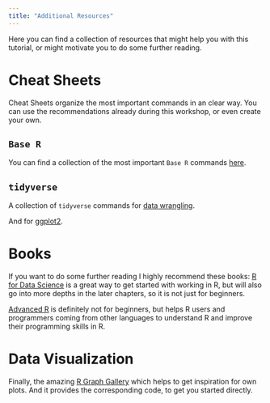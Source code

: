 ```yaml
---
title: "Additional Resources"
---
```


Here you can find a collection of resources that might help you with this tutorial, or might motivate you to do some further reading.

# Cheat Sheets
Cheat Sheets organize the most important commands in an clear way. You can use the recommendations already during this workshop, or even create your own.

## `Base R`
You can find a collection of the most important `Base R` commands [here](https://iqss.github.io/dss-workshops/R/Rintro/base-r-cheat-sheet.pdf).


## `tidyverse`
A collection of `tidyverse` commands for [data wrangling](https://www.rstudio.com/wp-content/uploads/2015/02/data-wrangling-cheatsheet.pdf).  

And for [ggplot2](https://rstudio.github.io/cheatsheets/data-visualization.pdf).


# Books
If you want to do some further reading I highly recommend these books:
[R for Data Science](https://r4ds.hadley.nz/) is a great way to get started with working in R, but will also go into more depths in the later chapters, so it is not just for beginners.

[Advanced R](https://adv-r.hadley.nz/) is definitely not for beginners, but helps R users and programmers coming from other languages to understand R and improve their programming skills in R. 

# Data Visualization
Finally, the amazing [R Graph Gallery](https://r-graph-gallery.com/) which helps to get inspiration for own plots. And it provides the corresponding code, to get you started directly. 
